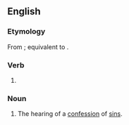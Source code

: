 ==English==

===Etymology===
From {{inh|en|enm|shryvyng}}; equivalent to {{af|en|shrive|-ing}}.

===Verb===
{{head|en|present participle}}

# {{present participle of|shrive|lang=en|nocat=1}}

===Noun===
{{en-noun}}

# The hearing of a [[confession]] of [[sin]]s.